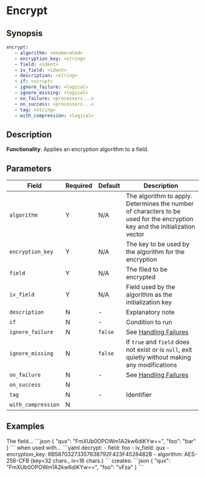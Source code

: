 # Encrypt

## Synopsis

```yaml {2-5}
encrypt:
   - algorithm: <enumerated>
   - encryption_key: <string>
   - field: <ident>
   - iv_field: <ident>
   - description: <string>
   - if: <script>
   - ignore_failure: <logical>
   - ignore_missing: <logical>
   - on_failure: <processors...>
   - on_success: <processors...>
   - tag: <string>
   - with_compression: <logical>
```

## Description

**Functionality**: Applies an encryption algorithm to a field.

## Parameters

|Field|Required|Default|Description|
|---|---|---|---|
|`algorithm`|Y|N/A|The algorithm to apply. Determines the number of characters to be used for the encryption key and the initialization vector|
|`encryption_key`|Y|N/A|The key to be used by the algorithm for the encryption|
|`field`|Y|N/A|The filed to be encrypted|
|`iv_field`|Y|N/A|Field used by the algorithm as the initialization key|
|`description`|N|-|Explanatory note|
|`if`|N|-|Condition to run|
|`ignore_failure`|N|`false`|See [Handling Failures](../handling-failures.mdx)|
|`ignore_missing`|N|`false`|If `true` and `field` does not exist or is `null`, exit quietly without making any modifications|
|`on_failure`|N|-|See [Handling Failures](../handling-failures.mdx)|
|`on_success`|N|||
|`tag`|N|-|Identifier|
|`with_compression`|N|||

## Examples

<ExampleTable>
   <Description>
      The field...
   </Description>
   <SampleCode>
      ```json
      {
         "qux": "FmXUb0OPOWm1A2kw6diKYw==",
         "foo": "bar"
      }
      ```
   </SampleCode>
   <Description>
      when used with...
   </Description>
   <SampleCode>
      ```yaml
      decrypt:
         - field: foo
         - iv_field: qux
         - encryption_key: 6B58703273357638792F423F4528482B
         - algorithm: AES-256-CFB (key=32 chars., iv=16 chars.)
      ```
   </SampleCode>
   <Description>
      creates:
   </Description>
   <SampleCode>
      ```json
      {
         "qux": "FmXUb0OPOWm1A2kw6diKYw==",
         "foo": "vFza"
      }
      ```
   </SampleCode>
</ExampleTable>
